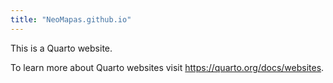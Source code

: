 ```yaml
---
title: "NeoMapas.github.io"
---
```


This is a Quarto website.

To learn more about Quarto websites visit <https://quarto.org/docs/websites>.

